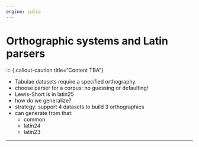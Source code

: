 ```yaml
---
engine: julia
---
```


# Orthographic systems and Latin parsers

::: {.callout-caution title="Content TBA"}

- Tabulae datasets require a specified orthography.
- choose parser for a corpus: no guessing or defaulting!
- Lewis-Short is in latin25
- how do we generalize?
- strategy: support 4 datasets to build 3 orthographies
- can generate from that:
    - common
    - latin24
    - latin23

---